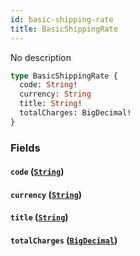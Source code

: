 ```yaml
---
id: basic-shipping-rate
title: BasicShippingRate
---
```


No description

```graphql
type BasicShippingRate {
  code: String!
  currency: String
  title: String!
  totalCharges: BigDecimal!
}
```

### Fields

#### `code` ([`String`](/docs/schema/scalars/string))

#### `currency` ([`String`](/docs/schema/scalars/string))

#### `title` ([`String`](/docs/schema/scalars/string))

#### `totalCharges` ([`BigDecimal`](/docs/schema/scalars/big-decimal))

